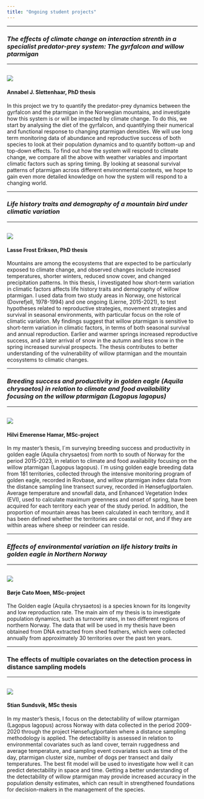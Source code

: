 ```yaml
---
title: "Ongoing student projects"
---
```


------------------------------------------------------------------------

### *The effects of climate change on interaction strenth in a specialist predator-prey system: The gyrfalcon and willow ptarmigan*

::: grid
::: g-col-3

------------------------------------------------------------------------

## ![](images/species/gyrfalcon/STC_5805.JPG)
:::

::: g-col-9
#### Annabel J. Slettenhaar, PhD thesis

In this project we try to quantify the predator-prey dynamics between the gyrfalcon and the ptarmigan in the Norwegian mountains, and investigate how this system is or will be impacted by climate change. To do this, we start by analysing the diet of the gyrfalcon, and quantifying their numerical and functional response to changing ptarmigan densities. We will use long term monitoring data of abundance and reproductive success of both species to look at their population dynamics and to quantify bottom-up and top-down effects. To find out how the system will respond to climate change, we compare all the above with weather variables and important climatic factors such as spring timing. By looking at seasonal survival patterns of ptarmigan across different environmental contexts, we hope to gain even more detailed knowledge on how the system will respond to a changing world.
:::
:::

------------------------------------------------------------------------

### *Life history traits and demography of a mountain bird under climatic variation*

::: grid
::: g-col-3

------------------------------------------------------------------------

## ![](images/species/willow_ptarmigan/IMG_4989.JPG)
:::

::: g-col-9
#### Lasse Frost Eriksen, PhD thesis

Mountains are among the ecosystems that are expected to be particularly exposed to climate change, and observed changes include increased temperatures, shorter winters, reduced snow cover, and changed precipitation patterns. In this thesis, I investigated how short-term variation in climatic factors affects life history traits and demography of willow ptarmigan. I used data from two study areas in Norway, one historical (Dovrefjell, 1978-1994) and one ongoing (Lierne, 2015-2021), to test hypotheses related to reproductive strategies, movement strategies and survival in seasonal environments, with particular focus on the role of climatic variation. My findings suggest that willow ptarmigan is sensitive to short-term variation in climatic factors, in terms of both seasonal survival and annual reproduction. Earlier and warmer springs increased reproductive success, and a later arrival of snow in the autumn and less snow in the spring increased survival prospects. The thesis contributes to better understanding of the vulnerability of willow ptarmigan and the mountain ecosystems to climatic changes.
:::
:::

------------------------------------------------------------------------

### *Breeding success and productivity in golden eagle (Aquila chrysaetos) in relation to climate and food availability focusing on the willow ptarmigan (Lagopus lagopus)*

::: grid
::: g-col-3

------------------------------------------------------------------------

## ![](images/species/golde_eagle/IMG_9163.JPG)
:::

::: g-col-9
#### Hilvi Emerense Hamar, MSc-project

In my master's thesis, I´m surveying breeding success and productivity in golden eagle (Aquila chrysaetos) from north to south of Norway for the period 2015-2023, in relation to climate and food availability focusing on the willow ptarmigan (Lagopus lagopus). I´m using golden eagle breeding data from 181 territories, collected through the intensive monitoring program of golden eagle, recorded in Rovbase, and willow ptarmigan index data from the distance sampling line transect survey, recorded in Hønsefuglportalen. Average temperature and snowfall data, and Enhanced Vegetation Index (EVI), used to calculate maximum greenness and onset of spring, have been acquired for each territory each year of the study period. In addition, the proportion of mountain areas has been calculated in each territory, and it has been defined whether the territories are coastal or not, and if they are within areas where sheep or reindeer can reside.
:::
:::

------------------------------------------------------------------------

### *Effects of environmental variation on life history traits in golden eagle in Northern Norway*

::: grid
::: g-col-3

------------------------------------------------------------------------

## ![](images/Golden_eagle.JPG)
:::

::: g-col-9
#### Børje Cato Moen, MSc-project

The Golden eagle (Aquila chrysaetos) is a species known for its longevity and low reproduction rate. The main aim of my thesis is to investigate population dynamics, such as turnover rates, in two different regions of northern Norway. The data that will be used in my thesis have been obtained from DNA extracted from shed feathers, which were collected annually from approximately 30 territories over the past ten years.
:::
:::

------------------------------------------------------------------------

### The effects of multiple covariates on the detection process in distance sampling models

::: grid
::: g-col-3

------------------------------------------------------------------------

## ![](images/species/willow_ptarmigan/IMG_4989.JPG)
:::

::: g-col-9
#### Stian Sundsvik, MSc thesis

In my master’s thesis, I focus on the detectability of willow ptarmigan (Lagopus lagopus) across Norway with data collected in the period 2009-2020 through the project Hønsefuglportalen where a distance sampling methodology is applied. The detectability is assessed in relation to environmental covariates such as land cover, terrain ruggedness and average temperature, and sampling event covariates such as time of the day, ptarmigan cluster size, number of dogs per transect and daily temperatures. The best fit model will be used to investigate how well it can predict detectability in space and time. Getting a better understanding of the detectability of willow ptarmigan may provide increased accuracy in the population density estimates, which can result in strengthened foundations for decision-makers in the management of the species.
:::
:::
